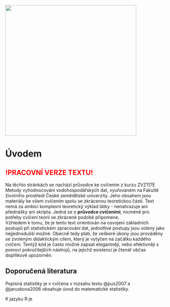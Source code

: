![](images/logo_mvvd.webp){fig-align="center" width="410"}

# Úvodem

<h2><span style="color:red;">!PRACOVNÍ VERZE TEXTU!</span></h2>

Na těchto stránkách se nachází průvodce ke cvičením z kurzu ZVZ117E Metody vyhodnocování vodohospodářských dat, vyuřovaném na Fakultě životního prostředí České zemědělské univerzity. Jeho obsahem jsou materiály ke všem cvičením spolu se zkrácenou teoretickou částí. Text nemá za ambici komplexní teoretický výklad látky - nenahrazuje ani přednášky ani skripta. Jedná se o **průvodce cvičeními**, nicméně pro potřeby cvičení teorii ve zkrácené podobě připomene.\
Vzhledem k tomu, že je tento text orientován na osvojení základních postupů při statistickém zpracování dat, jednotlivé postupy jsou voleny jako nejjednodušší možné. Obecně tedy platí, že veškeré úkony jsou prováděny se zvoleným didaktickým cílem, který je vytyčen na začátku každého cvičení. Tentýž kód je často možné zapsat elegantněji, nebo efektivněji s pomocí pokročilejších nástrojů, na jejichž existenci je čtenář občas doplňkově upozorněn.

## Doporučená literatura

Popisná statistiky je v cvičena v rozsahu textu @pus2007 a @jaruskova2006 obsahuje úvod do matematické statistiky.

K jazyku R je
